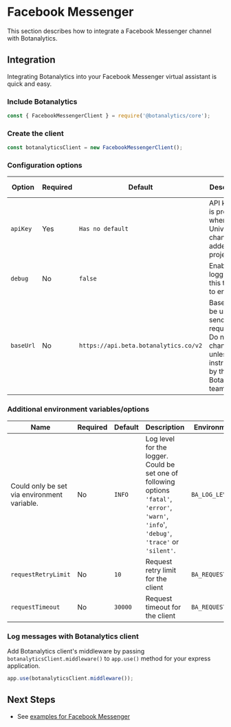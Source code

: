 

# Facebook Messenger

This section describes how to integrate a Facebook Messenger channel with Botanalytics.

<V3Warning />


## Integration

Integrating Botanalytics into your Facebook Messenger virtual assistant is quick and easy.

### Include Botanalytics

```js
const { FacebookMessengerClient } = require('@botanalytics/core');
```

### Create the client

```js
const botanalyticsClient = new FacebookMessengerClient();
```

### Configuration options

| Option        				| Required				| Default      	| Description | Environment Variable
| -------- 				| ------------ 			| ------- 				| ------	    | -----
| `apiKey`    | Yes						| `Has no default`          |  API key that is provided when a Universal channel is added to a project. | ```BA_API_KEY```
| `debug`    | No						| `false`           |  Enables logging. Set this to `true` to enable. | ```BA_DEBUG```
| `baseUrl`    | No						| `https://api.beta.botanalytics.co/v2`           | Base URL to be used for sending requests. Do not change this unless instructed by the Botanalytics team. | ```BA_BASE_URL```


### Additional environment variables/options
| Name        				| Required				| Default      	| Description | Environment Variable
| -------- 				| ------------ 			| ------- 				| ------	    | -----
| Could only be set via environment variable.    | No                       | `INFO`          |  Log level for the logger. Could be set one of following options `'fatal'`, `'error'`, `'warn'`, `'info`', `'debug'`, `'trace'` or `'silent'`.  | ```BA_LOG_LEVEL```
| `requestRetryLimit`    | No						| `10`           |  Request retry limit for the client | ```BA_REQUEST_RETRY_LIMIT```
| `requestTimeout`    | No						| `30000`           | Request timeout for the client  | ```BA_REQUEST_TIMEOUT```


### Log messages with Botanalytics client

Add Botanalytics client's middleware by passing `botanalyticsClient.middleware()` to `app.use()` method for your express application.

```js
app.use(botanalyticsClient.middleware());
```


## Next Steps

* See [examples for Facebook Messenger](https://github.com/botanalytics/node-sdk-examples/tree/master/facebook-messenger/original-coast-clothing/#facebook-messenger)
